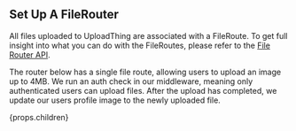 ## Set Up A FileRouter

All files uploaded to UploadThing are associated with a FileRoute. To get full
insight into what you can do with the FileRoutes, please refer to the
[File Router API](/api-reference/server#file-routes).

The router below has a single file route, allowing users to upload an image up
to 4MB. We run an auth check in our middleware, meaning only authenticated users
can upload files. After the upload has completed, we update our users profile
image to the newly uploaded file.

{props.children}
